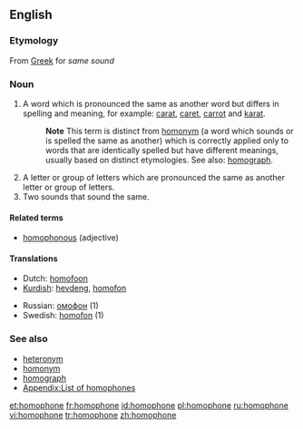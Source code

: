 {{wikipedia}}
==English==

===Etymology===
{{nyms}}
From [[Greek]] for ''same sound''

===Noun===
{{en-noun}}

# A word which is pronounced the same as another word but differs in spelling and meaning, for example: [[carat]], [[caret]], [[carrot]] and [[karat]].
#: '''Note''' This term is distinct from [[homonym]] (a word which sounds or is spelled the same as another) which is correctly applied only to words that are identically spelled but have different meanings, usually based on distinct etymologies. See also: [[homograph]].
# A letter or group of letters which are pronounced the same as another letter or group of letters.
# Two sounds that sound the same.

====Related terms====
*[[homophonous]] (adjective)

====Translations====
{{top}}
*Dutch: [[homofoon]] {{m}}
*[[Kurdish]]: [[hevdeng]], [[homofon]]
{{mid}}
*Russian: [[омофон]] {{m}} (1)
*Swedish: [[homofon]] (1) {{c}}
{{bottom}}

===See also===
*[[heteronym]]
*[[homonym]]
*[[homograph]]
*[[Appendix:List of homophones]]

[[et:homophone]]
[[fr:homophone]]
[[id:homophone]]
[[pl:homophone]]
[[ru:homophone]]
[[vi:homophone]]
[[tr:homophone]]
[[zh:homophone]]